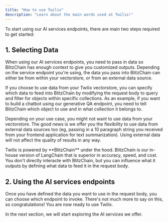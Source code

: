 ```yaml
---
title: "How to use Twilix"
description: "Learn about the main words used at Twilix!"
---
```

To start using our AI services endpoints, there are main two steps required to get started:

## 1. Selecting Data
When using our AI services endpoints, you need to pass in data so BlitzChain has enough context to give you customized outputs. Depending on the service endpoint you're using, the data you pass into BlitzChain can either be from within your vectorstore, or from an external data source. 

If you choose to use data from your Twilix vectorstore, you can specify which data to feed into BlitzChain by modifying the request body to query and filter for objects within specific collections. As an example, if you want to build a chatbot using our generative QA endpoint, you need to tell BlitzChain which object to use and in what collection it belongs to. 

Depending on your use case, you might not want to use data from your vectorstore. The good news is we offer you the flexibility to use data from external data sources too (eg, passing in a 10 paragraph string you received from your frontend application for text summarization). Using external data will not affect the quality of results in any way.

<Tip>
Twilix is powered by **BlitzChain** under the hood. BlitzChain is our in-house version of LangChain that is superior in accuracy, speed, and cost. You don't directly interacte with BlitzChain, but you can influence what it outputs by defining what data to feed it in the request body.
</Tip>

## 2. Using the AI services endpoints
Once you have defined the data you want to use in the request body, you can choose which endpoint to invoke. There's not much more to say on this, so congratulations! You are now ready to use Twilix.

In the next section, we will start exploring the AI services we offer.